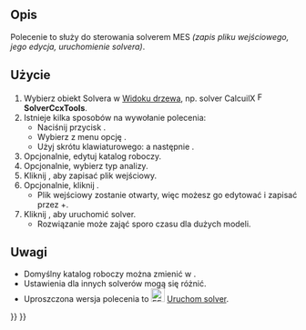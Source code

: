 <languages/>

{{Docnav/pl
|[[FEM_EquationHeat/pl|Równanie ciepła]]
|[[FEM_SolverRun/pl|Uruchom obliczenia solvera]]
|[[FEM_Workbench/pl|Środowisko pracy MES]]
|IconL=FEM_EquationHeat.svg
|IconR=FEM_SolverRun.svg
|IconC=Workbench_FEM.svg
}}

{{GuiCommand/pl
|Name=FEM SolverControl
|Name/pl=MES: Kontrola pracy solvera
|MenuLocation=Rozwiąż → Kontrola pracy solvera
|Workbenches=[[FEM_Workbench/pl|MES]]
|Shortcut={{KEY|S}} {{KEY|T}}
|SeeAlso=[[FEM_SolverRun/pl|Uruchom solver]]
}}

<span id="Description"></span>
==Opis==

Polecenie to służy do sterowania solverem MES ''(zapis pliku wejściowego, jego edycja, uruchomienie solvera)''.

<span id="Usage"></span>
==Użycie==

# Wybierz obiekt Solvera w [[Tree_view/pl|Widoku drzewa]], np. solver CalcuilX [[Image:FEM_SolverCalculixCxxtools.svg|16px]] '''SolverCcxTools'''.
# Istnieje kilka sposobów na wywołanie polecenia:
#* Naciśnij przycisk {{Button|[[Image:FEM_SolverControl.svg|16px]] [[FEM_SolverControl|Kontrola pracy solvera]]}}.
#* Wybierz  z menu opcję {{MenuCommand|Rozwiąż → [[Image:FEM_SolverControl.svg|16px]] Kontrola pracy solvera}}.
#* Użyj skrótu klawiaturowego: {{KEY|S}} a następnie {{KEY|T}}.
# Opcjonalnie, edytuj katalog roboczy.
# Opcjonalnie, wybierz typ analizy.
# Kliknij {{Button|Write .inp file}}, aby zapisać plik wejściowy.
# Opcjonalnie, kliknij {{Button|Edit .inp file}}.
#* Plik wejściowy zostanie otwarty, więc możesz go edytować i zapisać przez {{KEY|Ctrl}}+{{KEY|S}}.
# Kliknij {{Button|Uruchom CalculiX}}, aby uruchomić solver.
#* Rozwiązanie może zająć sporo czasu dla dużych modeli.

<span id="Notes"></span>
==Uwagi==

* Domyślny katalog roboczy można zmienić w {{MenuCommand|Edycja → Preferencje ... → MES}}.
* Ustawienia dla innych solverów mogą się różnić.
* Uproszczona wersja polecenia to [[Image:FEM_SolverRun.svg|24px]] [[FEM_SolverRun/pl|Uruchom solver]].


{{Docnav/pl
|[[FEM_EquationHeat/pl|Równanie ciepła]]
|[[FEM_SolverRun/pl|Uruchom obliczenia solvera]]
|[[FEM_Workbench/pl|Środowisko pracy MES]]
|IconL=FEM_EquationHeat.svg
|IconR=FEM_SolverRun.svg
|IconC=Workbench_FEM.svg
}}

{{FEM Tools navi{{#translation:}}}}
{{Userdocnavi{{#translation:}}}}